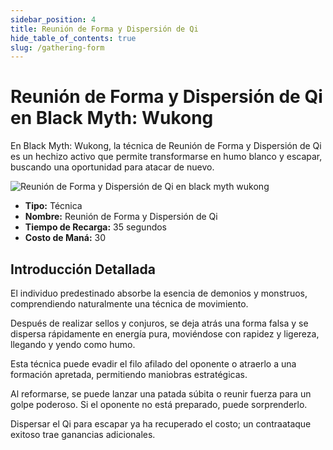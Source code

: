 ```yaml
---
sidebar_position: 4
title: Reunión de Forma y Dispersión de Qi
hide_table_of_contents: true
slug: /gathering-form
---
```


# Reunión de Forma y Dispersión de Qi en Black Myth: Wukong

En Black Myth: Wukong, la técnica de Reunión de Forma y Dispersión de Qi es un hechizo activo que permite transformarse en humo blanco y escapar, buscando una oportunidad para atacar de nuevo.

<img
    src="https://image.informedainews.com/jxsq.gif"
    alt="Reunión de Forma y Dispersión de Qi en black myth wukong"
/>

- **Tipo:** Técnica
- **Nombre:** Reunión de Forma y Dispersión de Qi
- **Tiempo de Recarga:** 35 segundos
- **Costo de Maná:** 30

## Introducción Detallada

El individuo predestinado absorbe la esencia de demonios y monstruos, comprendiendo naturalmente una técnica de movimiento.

Después de realizar sellos y conjuros, se deja atrás una forma falsa y se dispersa rápidamente en energía pura, moviéndose con rapidez y ligereza, llegando y yendo como humo.

Esta técnica puede evadir el filo afilado del oponente o atraerlo a una formación apretada, permitiendo maniobras estratégicas.

Al reformarse, se puede lanzar una patada súbita o reunir fuerza para un golpe poderoso. Si el oponente no está preparado, puede sorprenderlo.

Dispersar el Qi para escapar ya ha recuperado el costo; un contraataque exitoso trae ganancias adicionales.